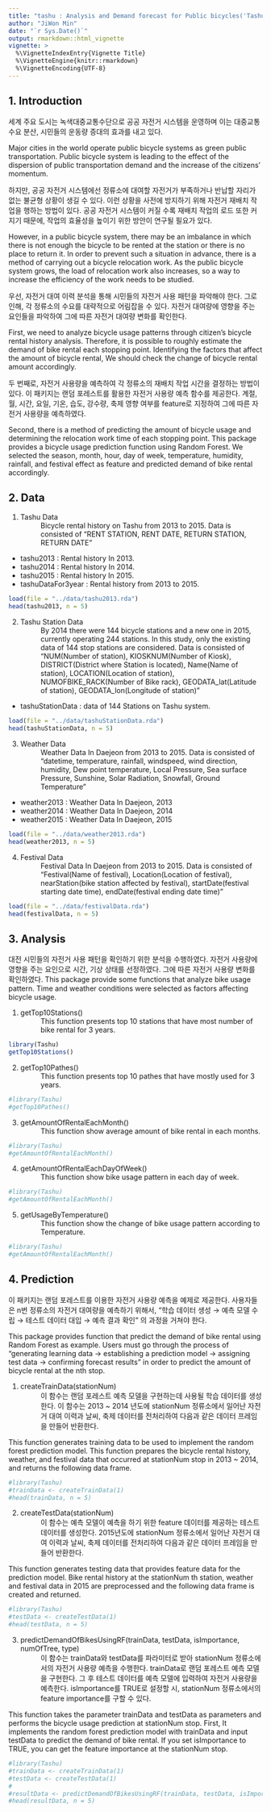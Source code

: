 ```yaml
---
title: "tashu : Analysis and Demand forecast for Public bicycles('Tashu') in Daejeon, South Korea"
author: "JiWon Min"
date: "`r Sys.Date()`"
output: rmarkdown::html_vignette
vignette: >
  %\VignetteIndexEntry{Vignette Title}
  %\VignetteEngine{knitr::rmarkdown}
  %\VignetteEncoding{UTF-8}
---
```

## 1. Introduction
 세계 주요 도시는 녹색대중교통수단으로 공공 자전거 시스템을 운영하며 이는 대중교통 수요 분산, 시민들의 운동량 증대의 효과를 내고 있다.
 
 Major cities in the world operate public bicycle systems as green public transportation. Public bicycle system is leading to the effect of the dispersion of public transportation demand and the increase of the citizens' momentum.

 하지만, 공공 자전거 시스템에선 정류소에 대여할 자전거가 부족하거나 반납할 자리가 없는 불균형 상황이 생길 수 있다. 이런 상황을 사전에 방지하기 위해 자전거 재배치 작업을 행하는 방법이 있다. 공공 자전거 시스템이 커질 수록 재배치 작업의 로드 또한 커지기 때문에, 작업의 효율성을 높이기 위한 방안이 연구될 필요가 있다.
 
 However, in a public bicycle system, there may be an imbalance in which there is not enough the bicycle to be rented at the station or there is no place to return it. In order to prevent such a situation in advance, there is a method of carrying out a bicycle relocation work. As the public bicycle system grows, the load of relocation work also increases, so a way to increase the efficiency of the work needs to be studied.
 
 우선, 자전거 대여 이력 분석을 통해 시민들의 자전거 사용 패턴을 파악해야 한다. 그로 인해, 각 정류소의 수요를 대략적으로 어림잡을 수 있다. 자전거 대여량에 영향을 주는 요인들을 파악하여 그에 따른 자전거 대여량 변화를 확인한다.
 
 First, we need to analyze bicycle usage patterns through citizen's bicycle rental history analysis. Therefore, it is possible to roughly estimate the demand of bike rental each stopping point. Identifying the factors that affect the amount of bicycle rental, We should check the change of bicycle rental amount accordingly.

 두 번째로, 자전거 사용량을 예측하여 각 정류소의 재배치 작업 시간을 결정하는 방법이 있다. 이 패키지는 랜덤 포레스트를 활용한 자전거 사용량 예측 함수를 제공한다. 계절, 월, 시간, 요일, 기온, 습도, 강수량, 축제 영향 여부를 feature로 지정하여 그에 따른 자전거 사용량을 예측하였다.

 Second, there is a method of predicting the amount of bicycle usage and determining the relocation work time of each stopping point. This package provides a bicycle usage prediction function using Random Forest. We selected the season, month, hour, day of week, temperature, humidity, rainfall, and festival effect as feature and predicted demand of bike rental accordingly.

## 2. Data
1.    Tashu Data
: Bicycle rental history on Tashu from 2013 to 2015. Data is consisted of "RENT STATION, RENT DATE, RETURN STATION, RETURN DATE"
* tashu2013 : Rental history In 2013.
* tashu2014 : Rental history In 2014.
* tashu2015 : Rental history In 2015.
* tashuDataFor3year : Rental history from 2013 to 2015.

```r
load(file = "../data/tashu2013.rda")
head(tashu2013, n = 5)
```

2.    Tashu Station Data
: By 2014 there were 144 bicycle stations and a new one in 2015, currently operating 244 stations. In this study, only the existing data of 144 stop stations are considered. Data is consisted of "NUM(Number of station), KIOSKNUM(Number of Kiosk), DISTRICT(District where Station is located), Name(Name of station), LOCATION(Location of station), NUMOFBIKE_RACK(Number of Bike rack), GEODATA_lat(Latitude of station), GEODATA_lon(Longitude of station)"

* tashuStationData : data of 144 Stations on Tashu system. 
```r
load(file = "../data/tashuStationData.rda")
head(tashuStationData, n = 5)
```

3.    Weather Data
: Weather Data In Daejeon from 2013 to 2015. Data is consisted of "datetime, temperature, rainfall, windspeed, wind direction, humidity, Dew point temperature, Local Pressure, Sea surface Pressure, Sunshine, Solar Radiation, Snowfall, Ground Temperature"

* weather2013 : Weather Data In Daejeon, 2013
* weather2014 : Weather Data In Daejeon, 2014
* weather2015 : Weather Data In Daejeon, 2015

```r
load(file = "../data/weather2013.rda")
head(weather2013, n = 5)
```

4.    Festival Data
: Festival Data In Daejeon from 2013 to 2015. Data is consisted of "Festival(Name of festival), Location(Location of festival), nearStation(bike station affected by festival), startDate(festival starting date time), endDate(festival ending date time)"
```r
load(file = "../data/festivalData.rda")
head(festivalData, n = 5)
```


## 3. Analysis

대전 시민들의 자전거 사용 패턴을 확인하기 위한 분석을 수행하였다. 자전거 사용량에 영향을 주는 요인으로 시간, 기상 상태를 선정하였다. 그에 따른 자전거 사용량 변화를 확인하였다.
This package provide some functions that analyze bike usage pattern. Time and weather conditions were selected as factors affecting bicycle usage.

1.    getTop10Stations()
: This function presents top 10 stations that have most number of bike rental for 3 years.

```r
library(Tashu)
getTop10Stations()
```

2.    getTop10Pathes()
: This function presents top 10 pathes that have mostly used for 3 years.
```r
#library(Tashu)
#getTop10Pathes()
```

3.    getAmountOfRentalEachMonth()
: This function show average amount of bike rental in each months.
```r
#library(Tashu)
#getAmountOfRentalEachMonth()
```

4.    getAmountOfRentalEachDayOfWeek()
: This function show bike usage pattern in each day of week.
```r
#library(Tashu)
#getAmountOfRentalEachMonth()
```

5.    getUsageByTemperature()
: This function show the change of bike usage pattern according to Temperature.
```r
#library(Tashu)
#getAmountOfRentalEachMonth()
```


## 4. Prediction
 이 패키지는 랜덤 포레스트를 이용한 자전거 사용량 예측을 예제로 제공한다. 사용자들은 n번 정류소의 자전거 대여량을 예측하기 위해서, "학습 데이터 생성 → 예측 모델 수립 → 테스트 데이터 대입 → 예측 결과 확인" 의 과정을 거쳐야 한다.
 
 This package provides function that predict the demand of bike rental using Random Forest as example. Users must go through the process of "generating learning data → establishing a prediction model → assigning test data → confirming forecast results" in order to predict the amount of bicycle rental at the nth stop.

1.    createTrainData(stationNum)
: 이 함수는 랜덤 포레스트 예측 모델을 구현하는데 사용될 학습 데이터를 생성한다. 이 함수는 2013 ~ 2014 년도에 stationNum 정류소에서 일어난 자전거 대여 이력과 날씨, 축제 데이터를 전처리하여 다음과 같은 데이터 프레임을 만들어 반환한다.

 This function generates training data to be used to implement the random forest prediction model. This function prepares the bicycle rental history, weather, and festival data that occurred at stationNum stop in 2013 ~ 2014, and returns the following data frame. 
```r
#library(Tashu)
#trainData <- createTrainData(1)
#head(trainData, n = 5)
```

2.    createTestData(stationNum)
: 이 함수는 예측 모델이 예측을 하기 위한 feature 데이터를 제공하는 테스트 데이터를 생성한다. 2015년도에 stationNum 정류소에서 일어난 자전거 대여 이력과 날씨, 축제 데이터를 전처리하여 다음과 같은 데이터 프레임을 만들어 반환한다.

 This function generates testing data that provides feature data for the prediction model. Bike rental history at the stationNum th station, weather and festival data in 2015 are preprocessed and the following data frame is created and returned.
 
```r
#library(Tashu)
#testData <- createTestData(1)
#head(testData, n = 5)
```

3.    predictDemandOfBikesUsingRF(trainData, testData, isImportance, numOfTree, type)
: 이 함수는 trainData와 testData를 파라미터로 받아 stationNum 정류소에서의 자전거 사용량 예측을 수행한다. trainData로 랜덤 포레스트 예측 모델을 구현한다. 그 후 테스트 데이터를 예측 모델에 입력하여 자전거 사용량을 예측한다. isImportance를 TRUE로 설정할 시, stationNum 정류소에서의 feature importance를 구할 수 있다.

 This function takes the parameter trainData and testData as parameters and performs the bicycle usage prediction at stationNum stop. First, It implements the random forest prediction model with trainData and input testData to predict the demand of bike rental. If you set isImportance to TRUE, you can get the feature importance at the stationNum stop.
 
```r
#library(Tashu)
#trainData <- createTrainData(1)
#testData <- createTestData(1)
#
#resultData <- predictDemandOfBikesUsingRF(trainData, testData, isImportance = TRUE, numOfTree = 50, type = 1)
#head(resultData, n = 5)
```
